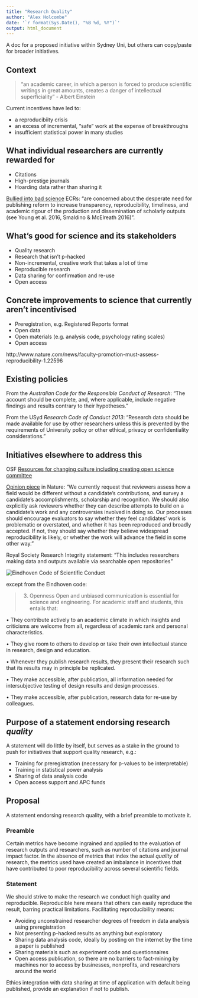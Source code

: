 ```yaml
---
title: "Research Quality"
author: "Alex Holcombe"
date: '`r format(Sys.Date(), "%B %d, %Y")`'
output: html_document
---
```


A doc for a proposed initiative within Sydney Uni, but others can copy/paste for broader initiatives.

## Context

> “an academic career, in which a person is forced to produce scientific writings in great amounts, creates a danger of intellectual superficiality” - Albert Einstein

Current incentives have led to:

* a reproducibiity crisis
* an excess of incremental, "safe" work at the expense of breakthroughs <!--Let's face it, do you feel comfortable taking risk on something new are you going to go for the sure thing -->
* insufficient statistical power in many studies

## What individual researchers are currently rewarded for

* Citations
* High-prestige journals
* Hoarding data rather than sharing it

[Bullied into bad science](http://bulliedintobadscience.org/) ECRs: "are concerned about the desperate need for publishing reform to increase transparency, reproducibility, timeliness, and academic rigour of the production and dissemination of scholarly outputs (see Young et al. 2016, Smaldino & McElreath 2016)".
 
## What's good for science and its stakeholders

* Quality research
* Research that isn't p-hacked
<!--You can say that cheaters are gonna cheat regardless, but actually there are specific solutions, which I'll get to -->
* Non-incremental, creative work that takes a lot of time 
* Reproducible research
* Data sharing for confirmation and re-use
* Open access

## Concrete improvements to science that currently aren't incentivised

* Preregistration, e.g. Registered Reports format
* Open data
* Open materials (e.g. analysis code, psychology rating scales)
* Open access

http://www.nature.com/news/faculty-promotion-must-assess-reproducibility-1.22596\

## Existing policies

From the *Australian Code for the Responsible Conduct of Research*:
"The account should be complete, and, where applicable, include negative findings and results contrary to their hypotheses."

From the USyd *Research Code of Conduct 2013*: "Research data should be made available for use by other researchers unless this
is prevented by the requirements of University policy or other ethical, privacy or confidentiality considerations."

## Initiatives elsewhere to address this

OSF [Resources for changing culture including creating open science committee](https://osf.io/jtqbp/)

[Opinion piece](http://www.nature.com/news/faculty-promotion-must-assess-reproducibility-1.22596) in Nature:
"We currently request that reviewers assess how a field would be different without a candidate’s contributions, and survey a candidate’s accomplishments, scholarship and recognition. We should also explicitly ask reviewers whether they can describe attempts to build on a candidate’s work and any controversies involved in doing so. Our processes should encourage evaluators to say whether they feel candidates’ work is problematic or overstated, and whether it has been reproduced and broadly accepted. If not, they should say whether they believe widespread reproducibility is likely, or whether the work will advance the field in some other way."

Royal Society Research Integrity statement: "This includes researchers making data and outputs available via searchable open repositories"

![Eindhoven Code of Scientific Conduct](Tu_EindhovenCodeOfScientificConduct.jpg)
<!--From https://twitter.com/annemscheel/status/900383505972178944 -->

except from the Eindhoven code:

> 3. Openness
Open and unbiased communication is essential for science and engineering. For academic staff and
students, this entails that:

• They contribute actively to an academic climate in which insights and criticisms are welcome
from all, regardless of academic rank and personal characteristics.

• They give room to others to develop or take their own intellectual stance in research, design and
education.

• Whenever they publish research results, they present their research such that its results may in
principle be replicated.

• They make accessible, after publication, all information needed for intersubjective testing of
design results and design processes.

• They make accessible, after publication, research data for re-use by colleagues.


## Purpose of a statement endorsing research *quality*

A statement will do little by itself, but serves as a stake in the ground to push for initiatives that support quality research, e.g.:

  * Training for preregistration (necessary for p-values to be interpretable)
  * Training in statistical power analysis
  * Sharing of data analysis code
  * Open access support and APC funds

## Proposal

A statement endorsing research quality, with a brief preamble to motivate it. 

### Preamble

Certain metrics have become ingrained and applied to the evaluation of research outputs and researchers, such as number of citations and journal impact factor. In the absence of metrics that index the actual *quality* of research, the metrics used have created an imbalance in incentives that have contributed to poor reproducibility across several scientific fields.

### Statement

We should strive to make the research we conduct high quality and reproducible. Reproducible here means that others can easily reproduce the result, barring practical limitations. Facilitating reproducibility means:

* Avoiding unconstrained researcher degrees of freedom in data analysis using preregistration
* Not presenting p-hacked results as anything but exploratory
* Sharing data analysis code, ideally by posting on the internet by the time a paper is published
* Sharing materials such as experiment code and questionnaires
* Open access publication, so there are no barriers to fact-mining by machines nor to access by businesses, nonprofits, and researchers around the world

Ethics integration with data sharing at time of application with default being published, provide an explanation if not to publish.
